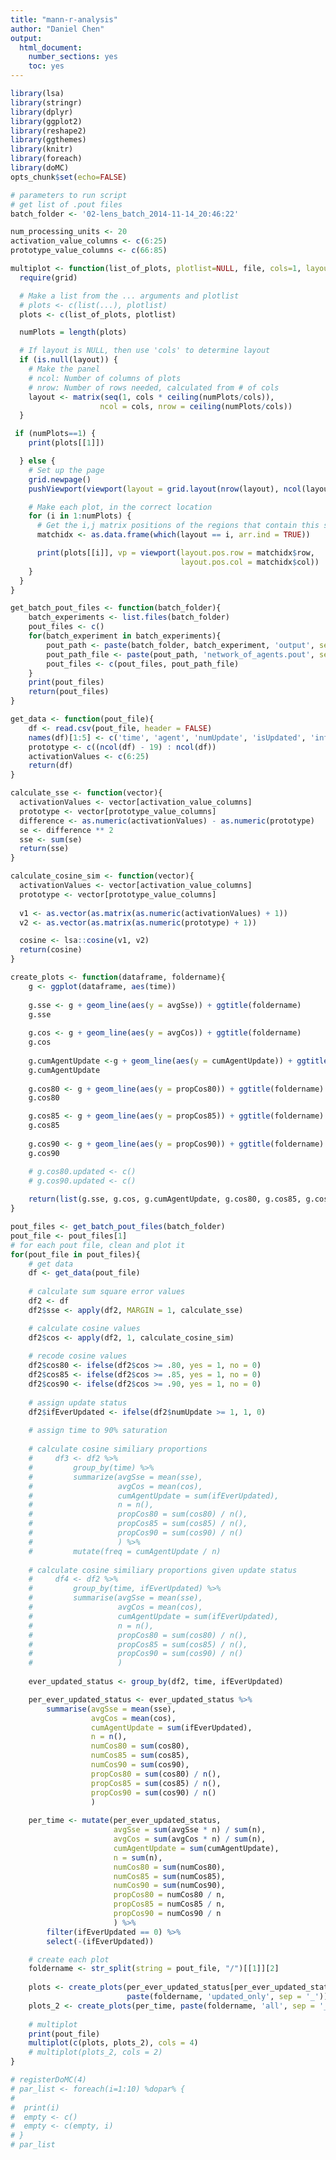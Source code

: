 ```yaml
---
title: "mann-r-analysis"
author: "Daniel Chen"
output:
  html_document:
    number_sections: yes
    toc: yes
---
```

```r
library(lsa)
library(stringr)
library(dplyr)
library(ggplot2)
library(reshape2)
library(ggthemes)
library(knitr)
library(foreach)
library(doMC)
opts_chunk$set(echo=FALSE)
```

```r
# parameters to run script
# get list of .pout files
batch_folder <- '02-lens_batch_2014-11-14_20:46:22'

num_processing_units <- 20
activation_value_columns <- c(6:25)
prototype_value_columns <- c(66:85)
```


```r
multiplot <- function(list_of_plots, plotlist=NULL, file, cols=1, layout=NULL) {
  require(grid)

  # Make a list from the ... arguments and plotlist
  # plots <- c(list(...), plotlist)
  plots <- c(list_of_plots, plotlist)

  numPlots = length(plots)

  # If layout is NULL, then use 'cols' to determine layout
  if (is.null(layout)) {
    # Make the panel
    # ncol: Number of columns of plots
    # nrow: Number of rows needed, calculated from # of cols
    layout <- matrix(seq(1, cols * ceiling(numPlots/cols)),
                    ncol = cols, nrow = ceiling(numPlots/cols))
  }

 if (numPlots==1) {
    print(plots[[1]])

  } else {
    # Set up the page
    grid.newpage()
    pushViewport(viewport(layout = grid.layout(nrow(layout), ncol(layout))))

    # Make each plot, in the correct location
    for (i in 1:numPlots) {
      # Get the i,j matrix positions of the regions that contain this subplot
      matchidx <- as.data.frame(which(layout == i, arr.ind = TRUE))

      print(plots[[i]], vp = viewport(layout.pos.row = matchidx$row,
                                      layout.pos.col = matchidx$col))
    }
  }
}
```


```r
get_batch_pout_files <- function(batch_folder){
    batch_experiments <- list.files(batch_folder)
    pout_files <- c()
    for(batch_experiment in batch_experiments){
        pout_path <- paste(batch_folder, batch_experiment, 'output', sep = '/')
        pout_path_file <- paste(pout_path, 'network_of_agents.pout', sep = '/')
        pout_files <- c(pout_files, pout_path_file)
    }
    print(pout_files)
    return(pout_files)
}
```

```r
get_data <- function(pout_file){
    df <- read.csv(pout_file, header = FALSE)
    names(df)[1:5] <- c('time', 'agent', 'numUpdate', 'isUpdated', 'inflId')
    prototype <- c((ncol(df) - 19) : ncol(df))
    activationValues <- c(6:25)
    return(df)
}
```


```r
calculate_sse <- function(vector){
  activationValues <- vector[activation_value_columns]
  prototype <- vector[prototype_value_columns]
  difference <- as.numeric(activationValues) - as.numeric(prototype)
  se <- difference ** 2
  sse <- sum(se)
  return(sse)
}
```

```r
calculate_cosine_sim <- function(vector){
  activationValues <- vector[activation_value_columns]
  prototype <- vector[prototype_value_columns]
  
  v1 <- as.vector(as.matrix(as.numeric(activationValues) + 1))
  v2 <- as.vector(as.matrix(as.numeric(prototype) + 1))

  cosine <- lsa::cosine(v1, v2)
  return(cosine)
}
```

```r
create_plots <- function(dataframe, foldername){
    g <- ggplot(dataframe, aes(time))
    
    g.sse <- g + geom_line(aes(y = avgSse)) + ggtitle(foldername)
    g.sse
    
    g.cos <- g + geom_line(aes(y = avgCos)) + ggtitle(foldername)
    g.cos
    
    g.cumAgentUpdate <-g + geom_line(aes(y = cumAgentUpdate)) + ggtitle(foldername)
    g.cumAgentUpdate
    
    g.cos80 <- g + geom_line(aes(y = propCos80)) + ggtitle(foldername)
    g.cos80

    g.cos85 <- g + geom_line(aes(y = propCos85)) + ggtitle(foldername)
    g.cos85
    
    g.cos90 <- g + geom_line(aes(y = propCos90)) + ggtitle(foldername)
    g.cos90

    # g.cos80.updated <- c()
    # g.cos90.updated <- c()
    
    return(list(g.sse, g.cos, g.cumAgentUpdate, g.cos80, g.cos85, g.cos90))
}
```


```r
pout_files <- get_batch_pout_files(batch_folder)
pout_file <- pout_files[1]
# for each pout file, clean and plot it
for(pout_file in pout_files){
    # get data
    df <- get_data(pout_file)
    
    # calculate sum square error values
    df2 <- df
    df2$sse <- apply(df2, MARGIN = 1, calculate_sse)

    # calculate cosine values
    df2$cos <- apply(df2, 1, calculate_cosine_sim)
    
    # recode cosine values
    df2$cos80 <- ifelse(df2$cos >= .80, yes = 1, no = 0)
    df2$cos85 <- ifelse(df2$cos >= .85, yes = 1, no = 0)
    df2$cos90 <- ifelse(df2$cos >= .90, yes = 1, no = 0)
    
    # assign update status
    df2$ifEverUpdated <- ifelse(df2$numUpdate >= 1, 1, 0)
    
    # assign time to 90% saturation
    
    # calculate cosine similiary proportions
    #     df3 <- df2 %>%
    #         group_by(time) %>%
    #         summarize(avgSse = mean(sse),
    #                   avgCos = mean(cos),
    #                   cumAgentUpdate = sum(ifEverUpdated),
    #                   n = n(),
    #                   propCos80 = sum(cos80) / n(),
    #                   propCos85 = sum(cos85) / n(),
    #                   propCos90 = sum(cos90) / n()
    #                   ) %>%
    #         mutate(freq = cumAgentUpdate / n)
    
    # calculate cosine similiary proportions given update status
    #     df4 <- df2 %>%
    #         group_by(time, ifEverUpdated) %>%
    #         summarise(avgSse = mean(sse),
    #                   avgCos = mean(cos),
    #                   cumAgentUpdate = sum(ifEverUpdated),
    #                   n = n(),
    #                   propCos80 = sum(cos80) / n(),
    #                   propCos85 = sum(cos85) / n(),
    #                   propCos90 = sum(cos90) / n()
    #                   )
    
    ever_updated_status <- group_by(df2, time, ifEverUpdated)

    per_ever_updated_status <- ever_updated_status %>%
        summarise(avgSse = mean(sse),
                  avgCos = mean(cos),
                  cumAgentUpdate = sum(ifEverUpdated),
                  n = n(),
                  numCos80 = sum(cos80),
                  numCos85 = sum(cos85),
                  numCos90 = sum(cos90),
                  propCos80 = sum(cos80) / n(),
                  propCos85 = sum(cos85) / n(),
                  propCos90 = sum(cos90) / n()
                  )
    
    per_time <- mutate(per_ever_updated_status,
                       avgSse = sum(avgSse * n) / sum(n),
                       avgCos = sum(avgCos * n) / sum(n),
                       cumAgentUpdate = sum(cumAgentUpdate),
                       n = sum(n),
                       numCos80 = sum(numCos80),
                       numCos85 = sum(numCos85),
                       numCos90 = sum(numCos90),
                       propCos80 = numCos80 / n,
                       propCos85 = numCos85 / n,
                       propCos90 = numCos90 / n
                       ) %>%
        filter(ifEverUpdated == 0) %>%
        select(-(ifEverUpdated))

    # create each plot
    foldername <- str_split(string = pout_file, "/")[[1]][2]
    
    plots <- create_plots(per_ever_updated_status[per_ever_updated_status$ifEverUpdated == 1, ], 
                          paste(foldername, 'updated_only', sep = '_'))
    plots_2 <- create_plots(per_time, paste(foldername, 'all', sep = '_'))
    
    # multiplot
    print(pout_file)
    multiplot(c(plots, plots_2), cols = 4)
    # multiplot(plots_2, cols = 2)
}
```


```r
# registerDoMC(4)
# par_list <- foreach(i=1:10) %dopar% {
# 
#  print(i)
#  empty <- c()
#  empty <- c(empty, i)
# }
# par_list
```

